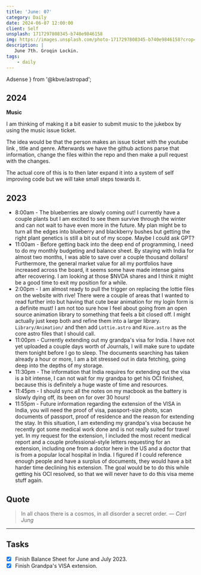 ```yaml
---
title: 'June: 07'
category: Daily
date: 2024-06-07 12:00:00
client: Self
unsplash: 1717297808345-b740e9846158
img: https://images.unsplash.com/photo-1717297808345-b740e9846158?crop=entropy&cs=srgb&fm=jpg&ixid=MnwzNjM5Nzd8MHwxfHJhbmRvbXx8fHx8fHx8fDE2ODE3NDg2ODY&ixlib=rb-4.0.3&q=85
description: |
   June 7th. Groqin Lockin.
tags:
    - daily
---
```


  Adsense
} from '@kbve/astropad';


## 2024

**Music**

I am thinking of making it a bit easier to submit music to the jukebox by using the music issue ticket.

The idea would be that the person makes an issue ticket with the youtube link , title and genre.
Afterwards we have the github actions parse that information, change the files within the repo and then make a pull request with the changes.

The actual core of this is to then later expand it into a system of self improving code but we will take small steps towards it.

## 2023

- 8:00am - The blueberries are slowly coming out! I currently have a couple plants but I am excited to see them survive through the winter and can not wait to have even more in the future. My plan might be to turn all the edges into blueberry and blackberry bushes but getting the right plant genetics is still a bit out of my scope. Maybe I could ask GPT?
- 11:00am - Before getting back into the deep end of programming, I need to do my monthly budgeting and balance sheet. By staying with India for almost two months, I was able to save over a couple thousand dollars! Furthermore, the general market value for all my portfolios have increased across the board, it seems some have made intense gains after recovering. I am looking at those $NVDA shares and I think it might be a good time to exit my position for a while. 
- 2:00pm - I am almost ready to pull the trigger on replacing the lottie files on the website with rive! There were a couple of areas that I wanted to read further into but having that cute bear animation for my login form is a definite must! I am not too sure how I feel about going from an open source animation library to something that feels a bit closed off. I might actually just keep both and refine them into a larger library. `Library/Animation/` and then add `Lottie.astro` and `Rive.astro` as the core astro files that I should call.
- 11:00pm - Currently extending out my grandpa's visa for India. I have not yet uploaded a couple days worth of Journals, I will make sure to update them tonight before I go to sleep. The documents searching has taken already a hour or more, I am a bit stressed out in data fetching, going deep into the depths of my storage.
- 11:30pm - The information that India requires for extending out the visa is a bit intense, I can not wait for my grandpa to get his OCI finished, because this is definitely a huge waste of time and resources.
- 11:45pm - I should sync all the notes on my macbook as the battery is slowly dying off, its been on for over 30 hours!
- 11:55pm - Future information regarding the extension of the VISA in India, you will need the proof of visa, passport-size photo, scan documents of passport, proof of residence and the reason for extending the stay. In this situation, I am extending my grandpa's visa because he recently got some medical work done and is not really suited for travel yet. In my request for the extension, I included the most recent medical report and a couple professional-style letters requesting for an extension, including one from a doctor here in the US and a doctor that is from a popular local hospital in India. I figured if I could reference enough people and have a surplus of documents, they would have a bit harder time declining his extension. The goal would be to do this while getting his OCI resolved, so that we will never have to do this visa meme stuff again. 

## Quote

> In all chaos there is a cosmos, in all disorder a secret order.
> — <cite>Carl Jung</cite>

---

## Tasks

- [x] Finish Balance Sheet for June and July 2023.
- [x] Finish Grandpa's VISA extension.